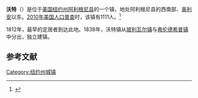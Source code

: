 {{Infobox settlement
|official_name            = 沃特
|settlement_type          = 镇
|nickname                 = 
|motto                    =

<!-- Images -->
|image_skyline            = 
|imagesize                = 
|image_caption            = 
|image_flag               = 
|image_seal               =

<!-- Maps -->
|pushpin_map              = New York
|pushpin_label            = 沃特
|pushpin_label_position   = <!-- the position of the pushpin label: left, right, top, bottom, none -->
|pushpin_map_caption      =
|pushpin_mapsize          =
|image_map                = 
|mapsize                  = 
|map_caption              = 
|image_map1               = 
|mapsize1                 = 
|map_caption1             =

<!-- Location -->
|coordinates_region       = US-NY
|subdivision_type         = [[国家|国家]]
|subdivision_name         = [[美国|美国]]
|subdivision_type1        = [[美国行政区划|州]]
|subdivision_name1        = [[纽约州|纽约州]]
|subdivision_type2        = [[纽约州行政区划|县]]
|subdivision_name2        = [[阿利根尼县_(纽约州)|阿利根尼县]]
|government_footnotes     = 
|government_type          =
|established_title        = 
|established_date         =

<!-- Area -->
|unit_pref                = Imperial
|area_footnotes           = 
|area_magnitude           = 
|area_total_km2           = 93.25
|area_land_km2            = 93.08
|area_water_km2           = 0.17
|area_total_sq_mi         = 
|area_land_sq_mi          = 
|area_water_sq_mi         = 

<!-- Population -->
|population_as_of         = [[2010年美国人口普查|2010]]
|population_footnotes     = 
|population_total         = 1111
|population_density_km2   = 11.9
|population_density_sq_mi =

<!-- General information -->
|timezone                 = [[美国东部时间|美国东部时间]]
|utc_offset               = -5
|timezone_DST             = EDT
|utc_offset_DST           = -4
|elevation_footnotes      = 
|elevation_m              = 578
|elevation_ft             = 1896
|latd = 42 |latm = 7 |lats = 13 |latNS = N
|longd = 78 |longm = 8 |longs = 3 |longEW = W

<!-- Area/postal codes & others -->
|postal_code_type         = 
|postal_code              = 
|area_code                = 
|website                  = 
|footnotes                = 
}}
'''沃特'''（{{lang-en|Wirt}}）是位于[[美国|美国]][[纽约州|纽约州]][[阿利根尼县_(纽约州)|阿利根尼县]]的一个镇，地处阿利根尼县的西南部、[[奥利安|奥利安]]以东。[[2010年美国人口普查|2010年美国人口普查]]时，该镇有1111人。<ref name>{{cite web|url=http://factfinder2.census.gov|publisher=[[United_States_Census_Bureau|United States Census Bureau]]|title=American FactFinder|accessdate=2020-09-12|archive-date=2013-09-11|archive-url=https://web.archive.org/web/20130911234518/http://factfinder2.census.gov/|dead-url=no}}</ref>

1812年，最早的定居者到达此地。1838年，沃特镇从[[玻利瓦尔_(纽约州)|玻利瓦尔镇]]与[[弗伦德希普|弗伦德希普镇]]中分出，独立建镇。

== 参考文献 ==
{{reflist}}

{{NY-stub}}
[[Category:纽约州城镇|Category:纽约州城镇]]